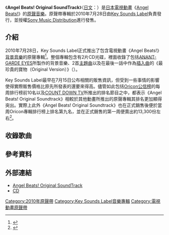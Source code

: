 {{Infobox album
| name           = Angel Beats! Original SoundTrack
| type           = 原聲帶
| artist         = [[Angel_Beats!|Angel Beats!]]
| cover          = Angel Beats! Original Soundtrack cover.jpg
<!-- 未知參數 | cover size     = 250px -->
| caption        = 《Angel Beats! Original SoundTrack》的專輯封面。
| alt            = 
| released       = 2010年7月28日
| recorded       = [[File:Flag_of_Japan.svg|25px]] [[日本|日本]]（2010年）
| genre          = [[日本流行音樂|J-POP]]<br />（[[動畫歌曲|動畫歌曲]]）
| length         = 108分17秒
| label          = [[Key_Sounds_Label|Key Sounds Label]]（KSLA-0059〜60）
| producer       = [[麻枝准|麻枝准]]
| reviews        = 
| certification  = 
| chart_position = * 每週最高順位第9名（[[Oricon公信榜|ORICON]]）
| prev_title     = 
| prev_year      = 
| next_title     = 
| next_year      = 
}}
《'''Angel Beats! Original SoundTrack'''》（[[日文|日文]]：'''{{lang|ja|Angel Beats!オリジナル・サウンドトラック}}'''）是[[日本電視動畫|日本電視動畫]]《[[Angel_Beats!|Angel Beats!]]》的[[原聲音樂|原聲音樂]]。原聲帶專輯於2010年7月28日由[[Key_Sounds_Label|Key Sounds Label]]負責發行，並授權[[Sony_Music_Distribution|Sony Music Distribution]]進行發售。

== 介紹 ==
2010年7月28日，Key Sounds Label正式推出了包含電視動畫《Angel Beats!》[[背景音樂|背景音樂]]的原聲專輯<ref>{{Cite web |url= http://www.angelbeats.jp/cd/index.html |script-title= ja:CD |author=  |date=  |publisher= [[Aniplex|Aniplex]] |language= ja |accessdate= 2011年1月28日 |quote=  |archive-date= 2010年4月11日 |archive-url= https://web.archive.org/web/20100411212804/http://www.angelbeats.jp/cd/index.html |dead-url= no }}</ref>。整個專輯包含有2片CD光碟，裡面收錄了包括[[ANANT-GARDE_EYES|ANANT-GARDE EYES]]所製作的背景音樂、2首[[主題曲|主題曲]]以及在最後一話中作為[[原聲音樂|插入曲]]的《最珍貴的寶物（Original Version）》（{{lang|ja|一番の宝物 (Original Version)}}）。

Key Sounds Label最早在7月15日公布相關的販售資訊，但受到一些事情的影響使得實際販售價格比原先所發表的還要來得高。儘管如此包括[[Oricon公信榜|Oricon公信榜]]的每周排行榜前10名以及[[COUNT_DOWN_TV|COUNT DOWN TV]]所推出的排名節目之中，都表示《Angel Beats! Original Soundtrack》相較於其他動畫所推出的原聲專輯其排名更加顯得突出。實際上此外《Angel Beats! Original Soundtrack》也在正式銷售後便於當周Oricon專輯排行榜上排名第九名，並在正式銷售的第一周便賣出約13,300份左右<ref>{{Cite web |url= http://www.oricon.co.jp/search/result.php?kbn=ja&types=rnk&year=2010&month=8&week=2&submit5.x=27&submit5.y=14 |script-title= ja:2010年08月第2週の邦楽アルバムランキング情報 |author=  |date= 2010年8月 |publisher= [[Oricon|Oricon]] |language= ja |accessdate= 2011年1月28日 |quote=  |archive-date= 2012年10月22日 |archive-url= https://web.archive.org/web/20121022135417/http://www.oricon.co.jp/search/result.php?kbn=ja&types=rnk&year=2010&month=8&week=2&submit5.x=27&submit5.y=14 |dead-url= no }}</ref>。

== 收錄歌曲 ==
{{Tracklist
| collapsed = 
| headline = Disc1
| font_size = 
| total_length = 

| all_writing = 
| all_music = 
| all_lyrics = 
| all_arranger = 
| all_producer = 
| all_except = 

| title1 = '''[[My_Soul,_Your_Beats!/Brave_Song|My Soul,Your Beats!]]'''
| note1 = 
| longnote1 = 《Angel Beats!》的片頭主題曲，由[[Lia|Lia]]負責歌唱、[[麻枝准|麻枝准]]負責作詞與作曲以及[[ANANT-GARDE_EYES|ANANT-GARDE EYES]]負責編曲。
| music1 = 
| lyrics1 = 
| arranger1 = 
| producer1 = 
| extra1 = 
| length1 = 

| title2 = '''theme of SSS'''
| note2 = 
| longnote2 = 
| music2 = 
| lyrics2 = 
| arranger2 = 
| producer2 = 
| extra2 = 
| length2 = 

| title3 = '''school days'''
| note3 = 
| longnote3 = 
| music3 = 
| lyrics3 = 
| arranger3 = 
| producer3 = 
| extra3 = 
| length3 = 

| title4 = '''girl's hop'''
| note4 = 
| longnote4 = 
| music4 = 
| lyrics4 = 
| arranger4 = 
| producer4 = 
| extra4 = 
| length4 = 

| title5 = '''art of war'''
| note5 = 
| longnote5 = 
| music5 = 
| lyrics5 = 
| arranger5 = 
| producer5 = 
| extra5 = 
| length5 = 

| title6 = '''today is ok'''
| note6 = 
| longnote6 = 
| music6 = 
| lyrics6 = 
| arranger6 = 
| producer6 = 
| extra6 = 
| length6 = 

| title7 = '''memory'''
| note7 = 
| longnote7 = 
| music7 = 
| lyrics7 = 
| arranger7 = 
| producer7 = 
| extra7 = 
| length7 = 

| title8 = '''my most precious treasure'''
| note8 = 
| longnote8 = 插入歌曲《最珍貴的寶物》（{{lang|ja|一番の宝物}}）其[[鋼琴|鋼琴]]彈奏版本。
| music8 = 
| lyrics8 = 
| arranger8 = 
| producer8 = 
| extra8 = 
| length8 = 

| title9 = '''tactics'''
| note9 = 
| longnote9 = 
| music9 = 
| lyrics9 = 
| arranger9 = 
| producer9 = 
| extra9 = 
| length9 = 

| title10 = '''enemy country'''
| note10 = 
| longnote10 = 
| music10 = 
| lyrics10 = 
| arranger10 = 
| producer10 = 
| extra10 = 
| length10 = 

| title11 = '''operation start'''
| note11 = 
| longnote11 = 
| music11 = 
| lyrics11 = 
| arranger11 = 
| producer11 = 
| extra11 = 
| length11 = 

| title12 = '''decisive battle'''
| note12 = 
| longnote12 = 
| music12 = 
| lyrics12 = 
| arranger12 = 
| producer12 = 
| extra12 = 
| length12 = 

| title13 = '''attack!!'''
| note13 = 
| longnote13 = 
| music13 = 
| lyrics13 = 
| arranger13 = 
| producer13 = 
| extra13 = 
| length13 = 

| title14 = '''critical point'''
| note14 = 
| longnote14 = 
| music14 = 
| lyrics14 = 
| arranger14 = 
| producer14 = 
| extra14 = 
| length14 = 

| title15 = '''study time'''
| note15 = 
| longnote15 = 
| music15 = 
| lyrics15 = 
| arranger15 = 
| producer15 = 
| extra15 = 
| length15 =

| title16 = '''niku udon'''
| note16 = 
| longnote16 = 
| music16 = 
| lyrics16 = 
| arranger16 = 
| producer16 = 
| extra16 = 
| length16 = 

| title17 = '''invention'''
| note17 = 
| longnote17 = 
| music17 = 
| lyrics17 = 
| arranger17 = 
| producer17 = 
| extra17 = 
| length17 = 

| title18 = '''toy of spring'''
| note18 = 
| longnote18 = 
| music18 = 
| lyrics18 = 
| arranger18 = 
| producer18 = 
| extra18 = 
| length18 = 

| title19 = '''deochi!'''
| note19 = 
| longnote19 = 
| music19 = 
| lyrics19 = 
| arranger19 = 
| producer19 = 
| extra19 = 
| length19 = 

| title20 = '''light drop'''
| note20 = 
| longnote20 = 
| music20 = 
| lyrics20 = 
| arranger20 = 
| producer20 = 
| extra20 = 
| length20 = 

| title21 = '''worthy rival'''
| note21 = 
| longnote21 = 
| music21 = 
| lyrics21 = 
| arranger21 = 
| producer21 = 
| extra21 = 
| length21 = 

| title22 = '''burial'''
| note22 = 
| longnote22 = 
| music22 = 
| lyrics22 = 
| arranger22 = 
| producer22 = 
| extra22 = 
| length22 = 

| title23 = '''play ball'''
| note23 = 
| longnote23 = 
| music23 = 
| lyrics23 = 
| arranger23 = 
| producer23 = 
| extra23 = 
| length23 = 

| title24 = '''walkure'''
| note24 = 
| longnote24 = 
| music24 = 
| lyrics24 = 
| arranger24 = 
| producer24 = 
| extra24 = 
| length24 = 

| title25 = '''let's operation'''
| note25 = 
| longnote25 = 
| music25 = 
| lyrics25 = 
| arranger25 = 
| producer25 = 
| extra25 = 
| length25 = 

| title26 = '''evening breeze'''
| note26 = 
| longnote26 = 
| music26 = 
| lyrics26 = 
| arranger26 = 
| producer26 = 
| extra26 = 
| length26 = 

| title27 = '''moment of rest'''
| note27 = 
| longnote27 = 
| music27 = 
| lyrics27 = 
| arranger27 = 
| producer27 = 
| extra27 = 
| length27 = 
}}

{{Tracklist
| collapsed = 
| headline = Disc2
| font_size = 
| total_length = 

| all_writing = 
| all_music = 
| all_lyrics = 
| all_arranger = 
| all_producer = 
| all_except = 

| title1 = '''initial impulse'''
| note1 = 
| longnote1 = 
| music1 = 
| lyrics1 = 
| arranger1 = 
| producer1 = 
| extra1 = 
| length1 = 

| title2 = '''my heart'''
| note2 = 
| longnote2 = 片頭主題曲《My Soul, Your Beats!》其鋼琴彈奏版本。
| music2 = 
| lyrics2 = 
| arranger2 = 
| producer2 = 
| extra2 = 
| length2 = 

| title3 = '''soul friends'''
| note3 = 
| longnote3 = 片尾主題曲《Brave Song》的[[器樂|器樂]]演奏版本。
| music3 = 
| lyrics3 = 
| arranger3 = 
| producer3 = 
| extra3 = 
| length3 = 

| title4 = '''kanade'''
| note4 = 
| longnote4 = 
| music4 = 
| lyrics4 = 
| arranger4 = 
| producer4 = 
| extra4 = 
| length4 = 

| title5 = '''my most precious treasure -orgel-'''
| note5 = 
| longnote5 = 插入歌曲《最珍貴的寶物》其原聲[[八音盒|八音盒]]版本。
| music5 = 
| lyrics5 = 
| arranger5 = 
| producer5 = 
| extra5 = 
| length5 = 

| title6 = '''memory -orgel-'''
| note6 = 
| longnote6 = Disc1中所收錄過的《memory》其原聲八音盒版本。
| music6 = 
| lyrics6 = 
| arranger6 = 
| producer6 = 
| extra6 = 
| length6 = 

| title7 = '''unjust life'''
| note7 = 
| longnote7 = 
| music7 = 
| lyrics7 = 
| arranger7 = 
| producer7 = 
| extra7 = 
| length7 = 

| title8 = '''nocturne in the afternoon'''
| note8 = 
| longnote8 = 
| music8 = 
| lyrics8 = 
| arranger8 = 
| producer8 = 
| extra8 = 
| length8 = 

| title9 = '''anxiety'''
| note9 = 
| longnote9 = 
| music9 = 
| lyrics9 = 
| arranger9 = 
| producer9 = 
| extra9 = 
| length9 = 

| title10 = '''abyss'''
| note10 = 
| longnote10 = 
| music10 = 
| lyrics10 = 
| arranger10 = 
| producer10 = 
| extra10 = 
| length10 = 

| title11 = '''alter ego'''
| note11 = 
| longnote11 = 
| music11 = 
| lyrics11 = 
| arranger11 = 
| producer11 = 
| extra11 = 
| length11 = 

| title12 = '''siren'''
| note12 = 
| longnote12 = 
| music12 = 
| lyrics12 = 
| arranger12 = 
| producer12 = 
| extra12 = 
| length12 = 

| title13 = '''transforms to the shadow'''
| note13 = 
| longnote13 = 
| music13 = 
| lyrics13 = 
| arranger13 = 
| producer13 = 
| extra13 = 
| length13 = 

| title14 = '''otonashi'''
| note14 = 
| longnote14 = 
| music14 = 
| lyrics14 = 
| arranger14 = 
| producer14 = 
| extra14 = 
| length14 = 

| title15 = '''angel's flight'''
| note15 = 
| longnote15 = 
| music15 = 
| lyrics15 = 
| arranger15 = 
| producer15 = 
| extra15 = 
| length15 =

| title16 = '''firing preparation'''
| note16 = 
| longnote16 = 
| music16 = 
| lyrics16 = 
| arranger16 = 
| producer16 = 
| extra16 = 
| length16 = 

| title17 = '''desperation'''
| note17 = 
| longnote17 = 
| music17 = 
| lyrics17 = 
| arranger17 = 
| producer17 = 
| extra17 = 
| length17 = 

| title18 = '''breakthrough'''
| note18 = 
| longnote18 = 
| music18 = 
| lyrics18 = 
| arranger18 = 
| producer18 = 
| extra18 = 
| length18 = 

| title19 = '''最珍貴的寶物 （Original Version）'''
| note19 = 
| longnote19 = 《Angel Beats!》第13話的插入歌曲，由[[karuta|karuta]]負責歌唱、麻枝准負責作詞與作曲以及ANANT-GARDE EYES負責編曲。雖然與收錄在[[Girls_Dead_Monster|Girls Dead Monster]]的《Keep The Beats!》[[音樂專輯|音樂專輯]]、由[[LiSA|LiSA]]所唱並在第10話時使用《最珍貴的寶物 （Yui ver.）》（{{lang|ja|一番の宝物（Yui ver.）}}）同名，但是兩者在歌詞以及編曲的安排上略有差異。
| music19 = 
| lyrics19 = 
| arranger19 = 
| producer19 = 
| extra19 = 
| length19 = 

| title20 = '''[[My_Soul,_Your_Beats!/Brave_Song|Brave Song]]'''
| note20 = 
| longnote20 = 《Angel Beats!》的片尾主題曲，由[[多田葵|多田葵]]負責歌唱、麻枝准負責作詞與作曲以及ANANT-GARDE EYES負責編曲。
| music20 = 
| lyrics20 = 
| arranger20 = 
| producer20 = 
| extra20 = 
| length20 = 
}}

==參考資料==
{{Reflist}}

==外部連結==
* [http://key.soundslabel.com/discography.html?ksl0059/ksl0059 Angel Beats! Original SoundTrack] {{Wayback|url=http://key.soundslabel.com/discography.html?ksl0059%2Fksl0059 |date=20170210054434 }} {{ja icon}}
* [http://www.angelbeats.jp/cd/index.html CD]{{Wayback|url=http://www.angelbeats.jp/cd/index.html |date=20100411212804 }}{{ja icon}}

{{Key}}

[[Category:2010年原聲帶|Category:2010年原聲帶]]
[[Category:Key_Sounds_Label音樂專輯|Category:Key Sounds Label音樂專輯]]
[[Category:電視動畫原聲帶|Category:電視動畫原聲帶]]